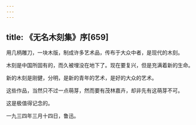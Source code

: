 ```yaml
---
---
---
```

title: 《无名木刻集》序[659]
---




用几柄雕刀，一块木版，制成许多艺术品，传布于大众中者，是现代的木刻。

木刻是中国所固有的，而久被埋没在地下了。现在要复兴，但是充满着新的生命。

新的木刻是刚健，分明，是新的青年的艺术，是好的大众的艺术。

这些作品，当然只不过一点萌芽，然而要有茂林嘉卉，却非先有这萌芽不可。

这是极值得记念的。

一九三四年三月十四日，鲁迅。